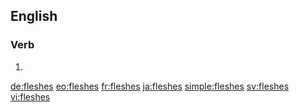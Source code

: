 ==English==

===Verb===
{{head|en|verb form}}

# {{en-third-person singular of|flesh}}

[[de:fleshes]]
[[eo:fleshes]]
[[fr:fleshes]]
[[ja:fleshes]]
[[simple:fleshes]]
[[sv:fleshes]]
[[vi:fleshes]]